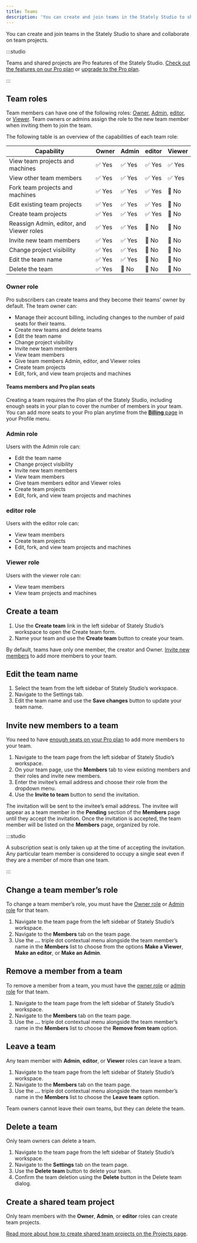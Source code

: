 ```yaml
---
title: Teams
description: 'You can create and join teams in the Stately Studio to share and collaborate on team projects.'
---
```



You can create and join teams in the Stately Studio to share and collaborate on team projects.

<p>
  <ThemedImage
    alt="Stately Studio Team page for the Voyager team, showing Captain Janeway with the owner and admin role, Commander Chakotay with an admin role, Lieutenant Tuvok, Lieutenant Torees, and Lieutenant Paris with editor roles, and Ensign Kim with a Viewer role."
    sources={{
      light: useBaseUrl('/teams.png'),
      dark: useBaseUrl('/teams-dm.png'),
    }}
  />
</p>

:::studio

Teams and shared projects are Pro features of the Stately Studio. [Check out the features on our Pro plan](https://stately.ai/pricing) or [upgrade to the Pro plan](https://stately.ai/registry/billing).

:::

## Team roles

Team members can have one of the following roles: [Owner](/#owner-role), [Admin](/#admin-role), [editor](/#editor-role), or [Viewer](/#viewer-role). Team owners or admins assign the role to the new team member when inviting them to join the team.

The following table is an overview of the capabilities of each team role:

| Capability                               | Owner  | Admin  | editor | Viewer |
| ---------------------------------------- | ------ | ------ | ------ | ------ |
| View team projects and machines          | ✅ Yes | ✅ Yes | ✅ Yes | ✅ Yes |
| View other team members                  | ✅ Yes | ✅ Yes | ✅ Yes | ✅ Yes |
| Fork team projects and machines          | ✅ Yes | ✅ Yes | ✅ Yes | 🚫 No  |
| Edit existing team projects              | ✅ Yes | ✅ Yes | ✅ Yes | 🚫 No  |
| Create team projects                     | ✅ Yes | ✅ Yes | ✅ Yes | 🚫 No  |
| Reassign Admin, editor, and Viewer roles | ✅ Yes | ✅ Yes | 🚫 No  | 🚫 No  |
| Invite new team members                  | ✅ Yes | ✅ Yes | 🚫 No  | 🚫 No  |
| Change project visibility                | ✅ Yes | ✅ Yes | 🚫 No  | 🚫 No  |
| Edit the team name                       | ✅ Yes | ✅ Yes | 🚫 No  | 🚫 No  |
| Delete the team                          | ✅ Yes | 🚫 No  | 🚫 No  | 🚫 No  |

### Owner role

Pro subscribers can create teams and they become their teams' owner by default. The team owner can:

- Manage their account billing, including changes to the number of paid seats for their teams.
- Create new teams and delete teams
- Edit the team name
- Change project visibility
- Invite new team members
- View team members
- Give team members Admin, editor, and Viewer roles
- Create team projects
- Edit, fork, and view team projects and machines

#### Teams members and Pro plan seats

Creating a team requires the Pro plan of the Stately Studio, including enough seats in your plan to cover the number of members in your team. You can add more seats to your Pro plan anytime from the [**Billing** page](https://stately.ai/registry/billing) in your Profile menu.

### Admin role

Users with the Admin role can:

- Edit the team name
- Change project visibility
- Invite new team members
- View team members
- Give team members editor and Viewer roles
- Create team projects
- Edit, fork, and view team projects and machines

### editor role

Users with the editor role can:

- View team members
- Create team projects
- Edit, fork, and view team projects and machines

### Viewer role

Users with the viewer role can:

- View team members
- View team projects and machines

## Create a team

1. Use the **Create team** link in the left sidebar of Stately Studio’s workspace to open the Create team form.
2. Name your team and use the **Create team** button to create your team.

By default, teams have only one member, the creator and Owner. [Invite new members](/#invite-new-members-to-a-team) to add more members to your team.

## Edit the team name

1. Select the team from the left sidebar of Stately Studio’s workspace.
2. Navigate to the Settings tab.
3. Edit the team name and use the **Save changes** button to update your team name.

## Invite new members to a team

You need to have [enough seats on your Pro plan](/#teams-members-and-pro-plan-seats) to add more members to your team.

1. Navigate to the team page from the left sidebar of Stately Studio’s workspace.
2. On your team page, use the **Members** tab to view existing members and their roles and invite new members.
3. Enter the invitee’s email address and choose their role from the dropdown menu.
4. Use the **Invite to team** button to send the invitation.

<p>
  <ThemedImage
    alt="Stately Studio Team page for the Voyager team, showing the form to invite members via email and a pending invitation for Seven of Nine with the Viewer role."
    sources={{
      light: useBaseUrl('/teams/pending-invitations.png'),
      dark: useBaseUrl('/teams/pending-invitations-dm.png'),
    }}
  />
</p>

The invitation will be sent to the invitee’s email address. The invitee will appear as a team member in the **Pending** section of the **Members** page until they accept the invitation. Once the invitation is accepted, the team member will be listed on the **Members** page, organized by role.

:::studio

A subscription seat is only taken up at the time of accepting the invitation. Any particular team member is considered to occupy a single seat even if they are a member of more than one team.

:::

## Change a team member’s role

To change a team member’s role, you must have the [Owner role](/#owner-role) or [Admin role](/#admin-role) for that team.

1. Navigate to the team page from the left sidebar of Stately Studio’s workspace.
2. Navigate to the **Members** tab on the team page.
3. Use the **...** triple dot contextual menu alongside the team member’s name in the **Members** list to choose from the options **Make a Viewer**, **Make an editor**, or **Make an Admin**.

<p>
  <ThemedImage
    alt="Stately Studio Team page for the Voyager team, showing the options for Lieutenant Tuvok as ‘Make a Viewer’, ‘Make an editor,’ and ‘Remove from team.’"
    sources={{
      light: useBaseUrl('/teams/edit-role.png'),
      dark: useBaseUrl('/teams/edit-role-dm.png'),
    }}
  />
</p>

## Remove a member from a team

To remove a member from a team, you must have the [owner role](/#owner-role) or [admin role](/#admin-role) for that team.

1. Navigate to the team page from the left sidebar of Stately Studio’s workspace.
2. Navigate to the **Members** tab on the team page.
3. Use the **...** triple dot contextual menu alongside the team member’s name in the **Members** list to choose the **Remove from team** option.

## Leave a team

Any team member with **Admin**, **editor**, or **Viewer** roles can leave a team.

1. Navigate to the team page from the left sidebar of Stately Studio’s workspace.
2. Navigate to the **Members** tab on the team page.
3. Use the **...** triple dot contextual menu alongside the team member’s name in the **Members** list to choose the **Leave team** option.

Team owners cannot leave their own teams, but they can delete the team.

## Delete a team

Only team owners can delete a team.

1. Navigate to the team page from the left sidebar of Stately Studio’s workspace.
2. Navigate to the **Settings** tab on the team page.
3. Use the **Delete team** button to delete your team.
4. Confirm the team deletion using the **Delete** button in the Delete team dialog.

## Create a shared team project

Only team members with the **Owner**, **Admin**, or **editor** roles can create team projects.

[Read more about how to create shared team projects on the Projects page](projects.mdx#how-to-create-a-shared-team-project).
